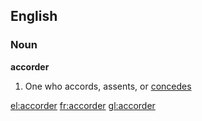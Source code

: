 ==English==
===Noun===
'''accorder'''
# {{rare}} One who accords, assents, or [[concedes]]

[[el:accorder]]
[[fr:accorder]]
[[gl:accorder]]